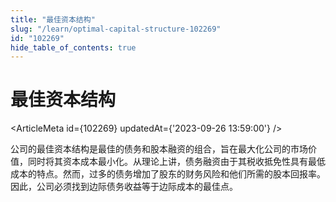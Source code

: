 ```yaml
---
title: "最佳资本结构"
slug: "/learn/optimal-capital-structure-102269"
id: "102269"
hide_table_of_contents: true
---
```



# 最佳资本结构

<ArticleMeta id={102269} updatedAt={'2023-09-26 13:59:00'} />
<div className='border-solid border-b border-t-0 my-4 border-[var(--ifm-color-gray-300)]' />

公司的最佳资本结构是最佳的债务和股本融资的组合，旨在最大化公司的市场价值，同时将其资本成本最小化。从理论上讲，债务融资由于其税收抵免性具有最低成本的特点。然而，过多的债务增加了股东的财务风险和他们所需的股本回报率。因此，公司必须找到边际债务收益等于边际成本的最佳点。
